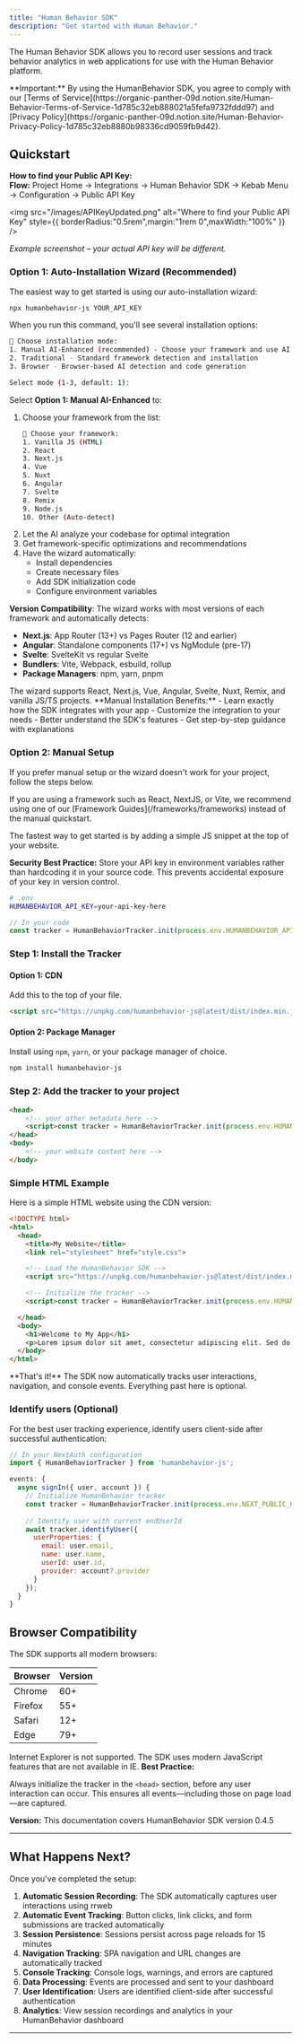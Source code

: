 ```yaml
---
title: "Human Behavior SDK"
description: "Get started with Human Behavior."
---
```


The Human Behavior SDK allows you to record user sessions and track behavior analytics in web applications for use with the Human Behavior platform.

<Warning>
  **Important:** By using the HumanBehavior SDK, you agree to comply with our [Terms of Service](https://organic-panther-09d.notion.site/Human-Behavior-Terms-of-Service-1d785c32eb888021a5fefa9732fddd97) and [Privacy Policy](https://organic-panther-09d.notion.site/Human-Behavior-Privacy-Policy-1d785c32eb8880b98336cd9059fb9d42).
</Warning>

## Quickstart

<Expandable title="How to get your API Key">
<Info>
  <strong>How to find your Public API Key:</strong><br/>
  <b>Flow:</b> Project Home → Integrations → Human Behavior SDK → Kebab Menu → Configuration → Public API Key
</Info>

<img
  src="/images/APIKeyUpdated.png"
  alt="Where to find your Public API Key"
  style={{ borderRadius:"0.5rem",margin:"1rem 0",maxWidth:"100%" }}
/>

<p style={{ fontSize: '0.95em', color: '#888', marginTop: '-0.5rem', marginBottom: '1.5rem' }}><em>Example screenshot – your actual API key will be different.</em></p>
</Expandable>

### Option 1: Auto-Installation Wizard (Recommended)

The easiest way to get started is using our auto-installation wizard:

```bash
npx humanbehavior-js YOUR_API_KEY
```

When you run this command, you'll see several installation options:

```bash
🤖 Choose installation mode:
1. Manual AI-Enhanced (recommended) - Choose your framework and use AI for optimization
2. Traditional - Standard framework detection and installation
3. Browser - Browser-based AI detection and code generation

Select mode (1-3, default: 1):
```

Select **Option 1: Manual AI-Enhanced** to:
1. Choose your framework from the list:
   ```bash
   🎯 Choose your framework:
   1. Vanilla JS (HTML)
   2. React
   3. Next.js
   4. Vue
   5. Nuxt
   6. Angular
   7. Svelte
   8. Remix
   9. Node.js
   10. Other (Auto-detect)
   ```
2. Let the AI analyze your codebase for optimal integration
3. Get framework-specific optimizations and recommendations
4. Have the wizard automatically:
   - Install dependencies
   - Create necessary files
   - Add SDK initialization code
   - Configure environment variables

**Version Compatibility**: The wizard works with most versions of each framework and automatically detects:
- **Next.js**: App Router (13+) vs Pages Router (12 and earlier)
- **Angular**: Standalone components (17+) vs NgModule (pre-17)
- **Svelte**: SvelteKit vs regular Svelte
- **Bundlers**: Vite, Webpack, esbuild, rollup
- **Package Managers**: npm, yarn, pnpm

<Note>
  The wizard supports React, Next.js, Vue, Angular, Svelte, Nuxt, Remix, and vanilla JS/TS projects.
</Note>

<Tip>
  **Manual Installation Benefits:**
  - Learn exactly how the SDK integrates with your app
  - Customize the integration to your needs
  - Better understand the SDK's features
  - Get step-by-step guidance with explanations
</Tip>


### Option 2: Manual Setup

If you prefer manual setup or the wizard doesn't work for your project, follow the steps below.

<Note>
  If you are using a framework such as React, NextJS, or Vite, we recommend using one of our [Framework Guides](/frameworks/frameworks) instead of the manual quickstart.
</Note>

The fastest way to get started is by adding a simple JS snippet at the top of your website.



<Note>
  <b>Security Best Practice:</b> Store your API key in environment variables rather than hardcoding it in your source code. This prevents accidental exposure of your key in version control.

  <Expandable title="example">

  ```bash
  # .env
  HUMANBEHAVIOR_API_KEY=your-api-key-here
  ```

  ```javascript
// In your code
const tracker = HumanBehaviorTracker.init(process.env.HUMANBEHAVIOR_API_KEY);
```

  </Expandable>
</Note>

### Step 1: Install the Tracker

#### Option 1: CDN

Add this to the top of your file.

```html
<script src="https://unpkg.com/humanbehavior-js@latest/dist/index.min.js"></script>
```

#### Option 2: Package Manager

Install using `npm`, `yarn`, or your package manager of choice.

```bash
npm install humanbehavior-js
```

### Step 2: Add the tracker to your project

```html
<head>
	<!-- your other metadata here -->
	<script>const tracker = HumanBehaviorTracker.init(process.env.HUMANBEHAVIOR_API_KEY);</script>
</head>
<body>
	<!-- your website content here -->
</body>
```

### Simple HTML Example

Here is a simple HTML website using the CDN version:

```html
<!DOCTYPE html>
<html>
  <head>
    <title>My Website</title>
    <link rel="stylesheet" href="style.css">

    <!-- Load the HumanBehavior SDK -->
    <script src="https://unpkg.com/humanbehavior-js@latest/dist/index.min.js"></script>

    <!-- Initialize the tracker -->
    <script>const tracker = HumanBehaviorTracker.init(process.env.HUMANBEHAVIOR_API_KEY);</script>

  </head>
  <body>
    <h1>Welcome to My App</h1>
    <p>Lorem ipsum dolor sit amet, consectetur adipiscing elit. Sed do eiusmod tempor incididunt ut labore et dolore magna aliqua.</p>
  </body>
</html>
```

<Note>
  **That's it!** The SDK now automatically tracks user interactions, navigation, and console events. Everything past here is optional.
</Note>

### Identify users (Optional)

For the best user tracking experience, identify users client-side after successful authentication:

```javascript
// In your NextAuth configuration
import { HumanBehaviorTracker } from 'humanbehavior-js';

events: {
  async signIn({ user, account }) {
    // Initialize HumanBehavior tracker
    const tracker = HumanBehaviorTracker.init(process.env.NEXT_PUBLIC_HUMAN_BEHAVIOR_API_KEY);
    
    // Identify user with current endUserId
    await tracker.identifyUser({
      userProperties: {
        email: user.email,
        name: user.name,
        userId: user.id,
        provider: account?.provider
      }
    });
  }
}
```

## Browser Compatibility

The SDK supports all modern browsers:

| Browser | Version |
| ------- | ------- |
| Chrome  | 60\+    |
| Firefox | 55\+    |
| Safari  | 12\+    |
| Edge    | 79\+    |

<Warning>
  Internet Explorer is not supported. The SDK uses modern JavaScript features that are not available in IE.
</Warning>



<Note>
  <b>Best Practice:</b>

  Always initialize the tracker in the <code>\<head\></code> section, before any user interaction can occur. This ensures all events—including those on page load—are captured.
</Note>

<Note>
  <b>Version:</b> This documentation covers HumanBehavior SDK version 0.4.5
</Note>

---

## What Happens Next?

Once you've completed the setup:

1. **Automatic Session Recording**: The SDK automatically captures user interactions using rrweb
2. **Automatic Event Tracking**: Button clicks, link clicks, and form submissions are tracked automatically
3. **Session Persistence**: Sessions persist across page reloads for 15 minutes
4. **Navigation Tracking**: SPA navigation and URL changes are automatically tracked
5. **Console Tracking**: Console logs, warnings, and errors are captured
6. **Data Processing**: Events are processed and sent to your dashboard
7. **User Identification**: Users are identified client-side after successful authentication
8. **Analytics**: View session recordings and analytics in your HumanBehavior dashboard

---